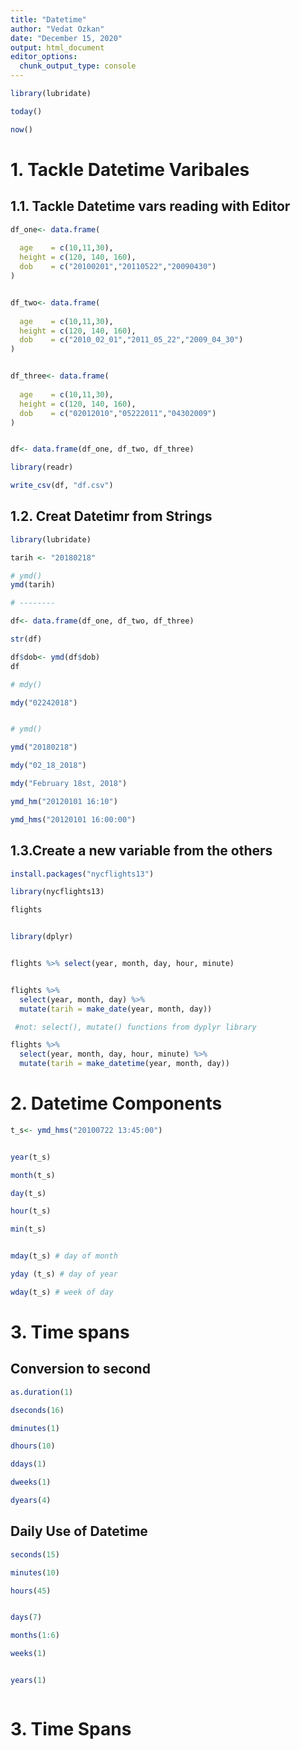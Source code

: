 ```yaml
---
title: "Datetime"
author: "Vedat Ozkan"
date: "December 15, 2020"
output: html_document
editor_options: 
  chunk_output_type: console
---
```





```r

library(lubridate)

today()

now()


```


# 1. Tackle Datetime Varibales


## 1.1. Tackle Datetime vars reading with Editor

```r

df_one<- data.frame(
  
  age    = c(10,11,30),
  height = c(120, 140, 160),
  dob    = c("20100201","20110522","20090430")
)


df_two<- data.frame(
  
  age    = c(10,11,30),
  height = c(120, 140, 160),
  dob    = c("2010_02_01","2011_05_22","2009_04_30")
)


df_three<- data.frame(
  
  age    = c(10,11,30),
  height = c(120, 140, 160),
  dob    = c("02012010","05222011","04302009")
)


df<- data.frame(df_one, df_two, df_three)

library(readr)

write_csv(df, "df.csv")

```


## 1.2. Creat Datetimr from Strings

```r

library(lubridate)

tarih <- "20180218"

# ymd()
ymd(tarih)

# --------

df<- data.frame(df_one, df_two, df_three)

str(df)

df$dob<- ymd(df$dob)
df

# mdy()

mdy("02242018")


# ymd()

ymd("20180218")

mdy("02_18_2018")

mdy("February 18st, 2018")

ymd_hm("20120101 16:10")

ymd_hms("20120101 16:00:00")
```



## 1.3.Create a new variable from the others

```r


install.packages("nycflights13")

library(nycflights13)

flights


library(dplyr)


flights %>% select(year, month, day, hour, minute)


flights %>% 
  select(year, month, day) %>% 
  mutate(tarih = make_date(year, month, day))

 #not: select(), mutate() functions from dyplyr library

flights %>% 
  select(year, month, day, hour, minute) %>% 
  mutate(tarih = make_datetime(year, month, day))


```



# 2. Datetime Components

```r

t_s<- ymd_hms("20100722 13:45:00")


year(t_s)

month(t_s)

day(t_s)

hour(t_s)

min(t_s)


mday(t_s) # day of month

yday (t_s) # day of year

wday(t_s) # week of day


```



# 3. Time spans


## Conversion to second

```r

as.duration(1)

dseconds(16)

dminutes(1)

dhours(10)

ddays(1)

dweeks(1)

dyears(4)

```



## Daily Use of Datetime

```r

seconds(15)

minutes(10)

hours(45)


days(7)

months(1:6)

weeks(1)


years(1)



```











# 3. Time Spans